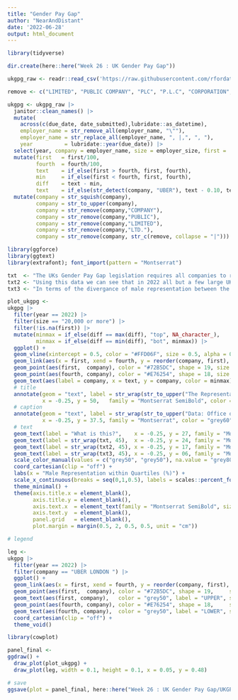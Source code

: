 ```yaml
---
title: "Gender Pay Gap"
author: "NearAndDistant"
date: '2022-06-28'
output: html_document
---
```


```r
library(tidyverse)

dir.create(here::here("Week 26 : UK Gender Pay Gap"))

ukgpg_raw <- readr::read_csv('https://raw.githubusercontent.com/rfordatascience/tidytuesday/master/data/2022/2022-06-28/paygap.csv')

```

```r

remove <- c("LIMITED", "PUBLIC COMPANY", "PLC", "P.L.C", "CORPORATION", "LTD", "LTD.", "LIMITED", "GROUP", "SERVICES")

ukgpg <- ukgpg_raw |> 
  janitor::clean_names() |> 
  mutate(
    across(c(due_date, date_submitted),lubridate::as_datetime),
    employer_name = str_remove_all(employer_name, "\""),
    employer_name = str_replace_all(employer_name, ", |,", ", "),
    year          = lubridate::year(due_date)) |>
  select(year, company = employer_name, size = employer_size, first =  male_top_quartile, fourth = male_lower_quartile) |>
  mutate(first   = first/100,
         fourth  = fourth/100,
         text    = if_else(first > fourth, first, fourth),
         min     = if_else(first < fourth, first, fourth),
         diff    = text - min,
         text    = if_else(str_detect(company, "UBER"), text - 0.10, text),) |>
  mutate(company = str_squish(company),
         company = str_to_upper(company),
         company = str_remove(company,"COMPANY"),
         company = str_remove(company,"PUBLIC"),
         company = str_remove(company,"LIMITED"),
         company = str_remove(company,"LTD."),
         company = str_remove(company, str_c(remove, collapse = "|")))

```

```r
library(ggforce)
library(ggtext)
library(extrafont); font_import(pattern = "Montserrat")

txt  <- "The UKs Gender Pay Gap legislation requires all companies to report gender income inequalities in their workforce."
txt2 <- "Using this data we can see that in 2022 all but a few large UK companies have an over-representation of men in the upper quartile of income (the quarter of the respective company workforce paid the most). All but two have more men represented in the lower quartile than the top, OpenReach and the NHS"
txt3 <- "In terms of the divergance of male representation between the upper and lower quartile, Amazon has the least gender divergence (seeing a 67% over-representation in both, a male heavy company in all respects) and Compass UK has the largest gender divergence (a 41% difference between the upper and lower quartiles, a systematic promotion of men)."

plot_ukgpg <-
ukgpg |>
  filter(year == 2022) |>
  filter(size == "20,000 or more") |> 
  filter(!is.na(first)) |>
  mutate(minmax = if_else(diff == max(diff), "top", NA_character_),
         minmax = if_else(diff == min(diff), "bot", minmax)) |> 
  ggplot() +
  geom_vline(xintercept = 0.5, color = "#FFD06F", size = 0.5, alpha = 0.7) +
  geom_link(aes(x = first, xend = fourth, y = reorder(company, first), yend = company), color = "grey80", size = 0.5) +
  geom_point(aes(first,  company), color = "#72B5DC", shape = 19, size = 3, alpha = 0.8) +
  geom_point(aes(fourth, company), color = "#E76254", shape = 18, size = 3, alpha = 0.8) +
  geom_text(aes(label = company, x = text, y = company, color = minmax), size = 3, hjust = 0, nudge_x = 0.01, show.legend = FALSE) +
  # title
  annotate(geom = "text", label = str_wrap(str_to_upper("The Representation of Men in Lower and Upper Income Quartiles in large UK Companies (2022)"), 16), 
           x = -0.25, y = 50,   family = "Montserrat SemiBold", color = "grey50", hjust = 0, size = 8) +
  # caption
  annotate(geom = "text", label = str_wrap(str_to_upper("Data: Office of National Statistics (2022) Graphic: @NearAndDistant"), 45), 
           x = -0.25, y = 37.5, family = "Montserrat", color = "grey60", hjust = 0, size = 3) +
  # text
  geom_text(label = "What is this?",    x = -0.25, y = 27, family = "Montserrat SemiBold", color = "grey40", hjust = 0, size = 4) + 
  geom_text(label = str_wrap(txt, 45),  x = -0.25, y = 24, family = "Montserrat", color = "grey70",          hjust = 0, size = 3) +  
  geom_text(label = str_wrap(txt2, 45), x = -0.25, y = 17, family = "Montserrat", color = "grey70",          hjust = 0, size = 3) +
  geom_text(label = str_wrap(txt3, 45), x = -0.25, y = 06, family = "Montserrat", color = "grey70",          hjust = 0, size = 3) + 
  scale_color_manual(values = c("grey50", "grey50"), na.value = "grey80") +
  coord_cartesian(clip = "off") +
  labs(x = "Male Representation within Quartiles (%)") +
  scale_x_continuous(breaks = seq(0,1,0.5), labels = scales::percent_format(), expand = c(0,0), limits = c(-0.25,1)) +
  theme_minimal() +
  theme(axis.title.x = element_blank(),
        axis.title.y = element_blank(),
        axis.text.x  = element_text(family = "Montserrat SemiBold", size = 16, vjust = -1, color = "grey60"),
        axis.text.y  = element_blank(),
        panel.grid   = element_blank(),
        plot.margin = margin(0.5, 2, 0.5, 0.5, unit = "cm"))

```

```r
# legend

leg <-
ukgpg |>
  filter(year == 2022) |>
  filter(company == "UBER LONDON ") |>
  ggplot() +
  geom_link(aes(x = first, xend = fourth, y = reorder(company, first), yend = company), color = "grey80", size = 2, alpha = 0.6) +
  geom_point(aes(first,  company), color = "#72B5DC", shape = 19,     size = 10, alpha = 0.5) +
  geom_text(aes(first, company),   color = "grey50", label = "UPPER", size = 5,  alpha = 0.95, family = "Montserrat SemiBold") +
  geom_point(aes(fourth, company), color = "#E76254", shape = 18,     size = 10, alpha = 0.5) +
  geom_text(aes(fourth, company),  color = "grey50", label = "LOWER", size = 5,  alpha = 0.95, family = "Montserrat SemiBold") +
  coord_cartesian(clip = "off") +
  theme_void()

```

```r
library(cowplot)

panel_final <-
ggdraw() +
  draw_plot(plot_ukgpg) +
  draw_plot(leg, width = 0.1, height = 0.1, x = 0.05, y = 0.48)

# save
ggsave(plot = panel_final, here::here("Week 26 : UK Gender Pay Gap/UKGPG.png"), bg = "white", dpi = 360, height = 10, width = 16)

```
